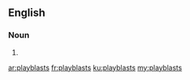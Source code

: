 ==English==

===Noun===
{{head|en|plural}}

# {{plural of|playblast|lang=en|nocat=1}}

[[ar:playblasts]]
[[fr:playblasts]]
[[ku:playblasts]]
[[my:playblasts]]